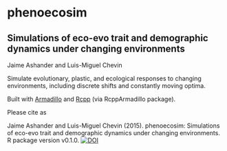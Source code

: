 phenoecosim
===========

## Simulations of eco-evo trait and demographic dynamics under changing environments

Jaime Ashander and Luis-Miguel Chevin


Simulate evolutionary, plastic, and ecological responses to
changing environments, including discrete shifts and constantly
moving optima.

Built with [Armadillo](http://arma.sourceforge.net/) and [Rcpp](http://www.rcpp.org/) (via RcppArmadillo package).

Please cite as

 Jaime Ashander and Luis-Miguel Chevin (2015). phenoecosim: Simulations of eco-evo trait and demographic dynamics under changing environments.  R package version v0.1.0. [![DOI](https://zenodo.org/badge/17403/ashander/phenoecosim.svg)](https://zenodo.org/badge/latestdoi/17403/ashander/phenoecosim)
